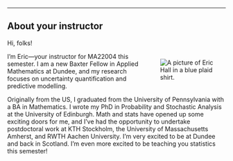 ***

## About your instructor {-}

Hi, folks! 

<div style="float:right;padding-left:30px;width:30%" markdown="1">
![](assets/images/Eric_Hall_small.jpg "A picture of Eric Hall in a blue plaid shirt.")
</div>

I'm Eric---your instructor for MA22004 this semester. I am a new Baxter Fellow in Applied Mathematics at Dundee, and my research focuses on uncertainty quantification and predictive modelling.  

Originally from the US, I graduated from the University of Pennsylvania with a BA in Mathematics. I wrote my PhD in Probability and Stochastic Analysis at the University of Edinburgh.  Math and stats have opened up some exciting doors for me, and I've had the opportunity to undertake postdoctoral work at KTH Stockholm, the University of Massachusetts Amherst, and RWTH Aachen University. I'm very excited to be at Dundee and back in Scotland. I'm even more excited to be teaching you statistics this semester!